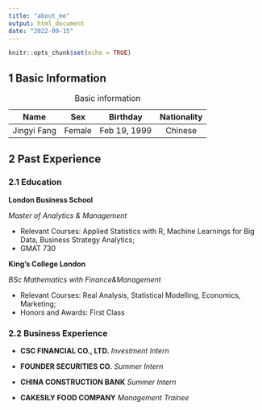 ```yaml
---
title: "about_me"
output: html_document
date: "2022-09-15"
---
```


```r
knitr::opts_chunk$set(echo = TRUE)
```

## 1 Basic Information


|    Name     |  Sex  |   Birthday   |  Nationality  |
|:-----------:|:----:|:------------:|:-----------:|
| Jingyi Fang | Female | Feb 19, 1999 |  Chinese  |

: Basic information

## 2 Past Experience

### 2.1 Education

**London Business School**

*Master of Analytics & Management *

-  Relevant Courses: Applied Statistics with R, Machine Learnings for Big Data, Business Strategy Analytics;
-   GMAT 730

**King’s College London**

*BSc Mathematics with Finance&Management *

-   Relevant Courses: Real Analysis, Statistical Modelling, Economics, Marketing;
-   Honors and Awards: First Class

### 2.2 Business Experience

-   **CSC FINANCIAL CO., LTD.** *Investment Intern*

-   **FOUNDER SECURITIES CO.** *Summer Intern*

-   **CHINA CONSTRUCTION BANK** *Summer Intern*

-   **CAKESILY FOOD COMPANY** *Management Trainee*

